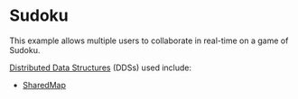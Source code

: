 
<Meta title="React Demos/Sudoku" component={FluidLoader} />

# Sudoku

This example allows multiple users to collaborate in real-time on a game of Sudoku.

<a href="https://ashy-mud-0acebac10.azurestaticapps.net/docs/concepts/dds/" target="_blank">Distributed Data Structures</a> (DDSs) used include:

* <a href="https://ashy-mud-0acebac10.azurestaticapps.net/apis/map/sharedmap/" target="_blank">SharedMap</a>

<Story name="Demo">
  <FluidLoader factory={fluidExport}></FluidLoader>
</Story>
